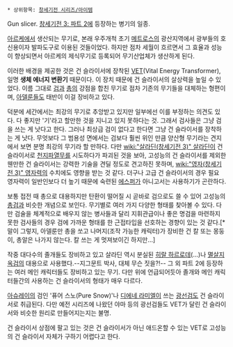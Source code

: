  * 상위항목: [[창세기전 시리즈/아이템]]

Gun slicer. [[창세기전 3: 파트 2]]에 등장하는 병기의 일종.

[[아르케]]에서 생산되는 무기로, 본래 우주개척 초기 [[메트로스]]의 광산지역에서 광부들의 호신용이자 발파도구로 이용된 것들이었다. 하지만 점차 세월이 흐르면서 그 효율과 성능이 향상되면서 아르케의 제식무기로 등록되어 무기산업체가 생산하게 된다.

이러한 배경을 제공한 것은 건 슬라이서에 장착된 [[VET]](Vital Energy Transformer), 일명 '''생체 에너지 변환기''' 때문이다. 이 장치 때문에 건 슬라이서의 살상력을 높일 수 있었다. 이름 그대로 [[검]]과 [[총]]의 강점을 합친 무기로 점차 기존의 무기들을 대체하는 형편이며, [[아델룬]]들도 태반이 이걸 장비하고 있다.

덕분에 세간에서는 최강의 무기로 추앙받고 있지만 일부에선 이를 부정하는 의견도 있다. 다 좋지만 '기'라고 할만한 것을 지니고 있지 못하다는 것. 그래서 검사들은 그냥 검을 쓰는 게 낫다고 한다. 그러나 최상급 검이 없다고 한다면 그냥 건 슬라이서를 장착하는 게 낫다. 무엇보다 그 범용성 면에서는 검보다 훨씬 위인 만큼 양산형 무기라는 견지에서 보면 분명 최강의 무기라 할 만하다. 다만 [[wiki:"살라딘(창세기전 3)" 살라딘]]이 건 슬라이서로 [[천지파열무]]를 시도하다가 파괴된 것을 보아, 고성능의 건 슬라이서를 제외한 웬만한 건 슬라이서는 강력한 기술을 견딜 정도로 견고하진 못하며, [[wiki:"영자(창세기전 3)" 영자력]]의 수치에도 영향을 받는 것 같다. 더구나 고급 건 슬라이서의 경우 필요 영자력이 일반인보다 더 높기 때문에 숙련된 [[에스퍼]]가 아니고서는 사용하기가 곤란하다.

보통 접전 때 총으로 대용하지만 탄환이 떨어질 시 곧바로 검으로도 쓸 수 있어 고성능의 [[총검]]과 비슷한 개념으로 보인다. 무기별로 여러 가지 다양한 형태를 찾아볼 수 있다. 다만 검술을 체계적으로 배우지 않는 병사들과 달리 지휘관급이나 좋은 명검을 마련하지 못한 검사들의 경우 검에 가까운 형태를 한 근접타입을 선호하는 경향이 있는 것 같다.[* 말이 그렇지, 아델룬만 총을 쏘고 나머지(조작 가능한 캐릭터)가 장비한 건 칼 또는 몽둥이, 총알은 나가지 않는다. 칼 쓰는 게 멋져보이긴 하지만…]

작중 대다수의 졸개들도 장비하고 있고 살라딘 역시 분실된 [[히랄 하르로데]](...)나 [[멸살지옥검]]의 대용으로 사용했다.--지그문트 박사, 대체 무슨 짓을?!-- 그 외 파트 2에 등장하는 여러 메인 캐릭터들도 장비하고 있는 무기. 다만 위에 언급되어듯아 졸개와 메인 캐릭터들간의 사용하는 건 슬라이서의 형태가 매우 다르다.

[[아슈레이]]의 검인 '퓨어 스노(Pure Snow)'나 [[디에네 라미엘]]이 쓰는 [[광선검]]도 건 슬라이서로 취급된다. 다만 예전 시리즈에 나왔던 야마 등의 광선검들도 VET가 달린 건 슬라이서와 비슷한 원리로 만들어지는지는 불명.

건 슬라이서 상점에 팔고 있는 것은 건 슬라이서가 아닌 애드온할 수 있는 VET로 고성능의 건 슬라이서 자체가 구하기 어렵다고 한다.
